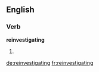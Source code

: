==English==

===Verb===
'''reinvestigating'''

# {{present participle of|reinvestigate}}

[[de:reinvestigating]]
[[fr:reinvestigating]]
